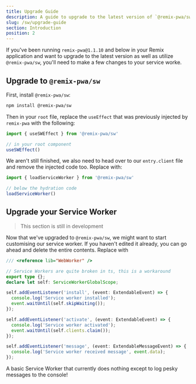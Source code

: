 ```yaml
---
title: Upgrade Guide
description: A guide to upgrade to the latest version of `@remix-pwa/sw` from previous versions.
slug: /sw/upgrade-guide
section: Introduction
position: 2
---
```


If you've been running `remix-pwa@1.1.10` and below in your Remix application and want to upgrade to the latest version as well as utilize `@remix-pwa/sw`, you'll need to make a few changes to your service worke.

## Upgrade to `@remix-pwa/sw`

First, install `@remix-pwa/sw`:

```bash
npm install @remix-pwa/sw
```

Then in your `root` file, replace the `useEffect` that was previously injected by `remix-pwa` with the following:

```ts 
import { useSWEffect } from '@remix-pwa/sw'

// in your root component
useSWEffect()
```

We aren't still finished, we also need to head over to our `entry.client` file and remove the injected code too. Replace with: 
  
```ts 
import { loadServiceWorker } from '@remix-pwa/sw'

// below the hydration code
loadServiceWorker()
```

## Upgrade your Service Worker

> This section is still in development 

Now that we've upgraded to `@remix-pwa/sw`, we might want to start customising our service worker. If you haven't edited it already, you can go ahead and delete the entire contents. 
Replace with

```ts
/// <reference lib="WebWorker" />

// Service Workers are quite broken in ts, this is a workaround
export type {};
declare let self: ServiceWorkerGlobalScope;

self.addEventListener('install', (event: ExtendableEvent) => {
  console.log('Service worker installed');
  event.waitUntil(self.skipWaiting());
});

self.addEventListener('activate', (event: ExtendableEvent) => {
  console.log('Service worker activated');
  event.waitUntil(self.clients.claim());
});

self.addEventListener('message', (event: ExtendableMessageEvent) => {
  console.log('Service worker received message', event.data);
});
```

A basic Service Worker that currently does nothing except to log pesky messages to the console!

